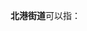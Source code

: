 '''北港街道'''可以指：
{{PRC admin/disambig|21/14/03/010/000|32/04/04/003/000}}
{{disambig|cat=四字乡级行政区划消歧义}}